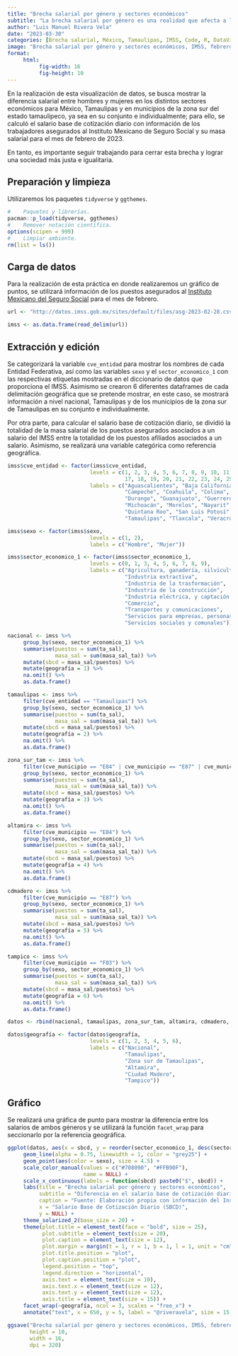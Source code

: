 ```yaml
---
title: "Brecha salarial por género y sectores económicos"
subtitle: "La brecha salarial por género es una realidad que afecta a la sociedad actual. Aunque en muchos lugares del mundo se han hecho esfuerzos por reducirla, todavía hay mucho camino por recorrer."
author: "Luis Manuel Rivera Vela"
date: "2023-03-30"
categories: [Brecha salarial, México, Tamaulipas, IMSS, Code, R, DataViz]
image: "Brecha salarial por género y sectores económicos, IMSS, febrero 2023.png"
format:
     html:
          fig-width: 16
          fig-height: 10
---
```


En la realización de esta visualización de datos, se busca mostrar la diferencia salarial entre hombres y mujeres en los distintos sectores económicos para México, Tamaulipas y en municipios de la zona sur del estado tamaulipeco, ya sea en su conjunto e individualmente; para ello, se calculó el salario base de cotización diario con información de los trabajadores asegurados al Instituto Mexicano de Seguro Social y su masa salarial para el mes de febrero de 2023.

En tanto, es importante seguir trabajando para cerrar esta brecha y lograr una sociedad más justa e igualitaria.

## Preparación y limpieza

Utilizaremos los paquetes `tidyverse` y `ggthemes`.

```r
#    Paquetes y librerías.
pacman::p_load(tidyverse, ggthemes)
#    Remover notación científica.
options(scipen = 999)
#    Limpiar ambiente.
rm(list = ls())
```

## Carga de datos

Para la realización de esta práctica en donde realizaremos un gráfico de puntos, se utilizará información de los puestos asegurados al [Instituto Mexicano del Seguro Social](http://datos.imss.gob.mx/tags/asegurados) para el mes de febrero.

```r
url <- "http://datos.imss.gob.mx/sites/default/files/asg-2023-02-28.csv"

imss <- as.data.frame(read_delim(url))
```

## Extracción y edición

Se categorizará la variable `cve_entidad` para mostrar los nombres de cada Entidad Federativa, así como las variables `sexo` y el `sector_economico_1` con las respectivas etiquetas mostradas en el diccionario de datos que proporciona el IMSS. Asimismo se crearon 6 diferentes dataframes de cada delimitación geográfica que se pretende mostrar, en este caso, se mostrará información a nivel nacional, Tamaulipas y de los municipios de la zona sur de Tamaulipas en su conjunto e individualmente.

Por otra parte, para calcular el salario base de cotización diario, se dividió la totalidad de la masa salarial de los puestos asegurados asociados a un salario del IMSS entre la totalidad de los puestos afiliados asociados a un salario. Asimismo, se realizará una variable categórica como referencia geográfica.

```r
imss$cve_entidad <- factor(imss$cve_entidad,
                          levels = c(1, 2, 3, 4, 5, 6, 7, 8, 9, 10, 11, 12, 13, 14, 15, 16,
                                     17, 18, 19, 20, 21, 22, 23, 24, 25, 26, 27, 28, 29, 30, 31, 32),
                          labels = c("Aguascalientes", "Baja California", "Baja California Sur",
                                     "Campeche", "Coahuila", "Colima", "Chiapas", "Chihuahua", "Ciudad de México",
                                     "Durango", "Guanajuato", "Guerrero", "Hidalgo", "Jalisco", "Estado de México",
                                     "Michoacán", "Morelos", "Nayarit", "Nuevo León", "Oaxaca", "Puebla", "Querétaro",
                                     "Quintana Roo", "San Luis Potosí", "Sinaloa", "Sonora", "Tabasco",
                                     "Tamaulipas", "Tlaxcala", "Veracruz", "Yucatán", "Zacatecas"))

imss$sexo <- factor(imss$sexo,
                          levels = c(1, 2),
                          labels = c("Hombre", "Mujer"))

imss$sector_economico_1 <- factor(imss$sector_economico_1,
                          levels = c(0, 1, 3, 4, 5, 6, 7, 8, 9),
                          labels = c("Agricultura, ganadería, silvicultura, pesca y caza",
                                     "Industria extractiva",
                                     "Industria de la trasformación",
                                     "Industria de la construcción",
                                     "Industria eléctrica, y captación y suministro de agua potable",
                                     "Comercio",
                                     "Transportes y comunicaciones",
                                     "Servicios para empresas, personas y el hogar",
                                     "Servicios sociales y comunales"))

nacional <- imss %>%
     group_by(sexo, sector_economico_1) %>% 
     summarise(puestos = sum(ta_sal),
               masa_sal = sum(masa_sal_ta)) %>% 
     mutate(sbcd = masa_sal/puestos) %>%
     mutate(geografía = 1) %>% 
     na.omit() %>% 
     as.data.frame()

tamaulipas <- imss %>%
     filter(cve_entidad == "Tamaulipas") %>% 
     group_by(sexo, sector_economico_1) %>% 
     summarise(puestos = sum(ta_sal),
               masa_sal = sum(masa_sal_ta)) %>% 
     mutate(sbcd = masa_sal/puestos) %>%
     mutate(geografía = 2) %>% 
     na.omit() %>% 
     as.data.frame()

zona_sur_tam <- imss %>%
     filter(cve_municipio == "E84" | cve_municipio == "E87" | cve_municipio == "F03") %>% 
     group_by(sexo, sector_economico_1) %>% 
     summarise(puestos = sum(ta_sal),
               masa_sal = sum(masa_sal_ta)) %>% 
     mutate(sbcd = masa_sal/puestos) %>%
     mutate(geografía = 3) %>% 
     na.omit() %>% 
     as.data.frame()

altamira <- imss %>%
     filter(cve_municipio == "E84") %>% 
     group_by(sexo, sector_economico_1) %>% 
     summarise(puestos = sum(ta_sal),
               masa_sal = sum(masa_sal_ta)) %>% 
     mutate(sbcd = masa_sal/puestos) %>%
     mutate(geografía = 4) %>% 
     na.omit() %>% 
     as.data.frame()

cdmadero <- imss %>%
     filter(cve_municipio == "E87") %>% 
     group_by(sexo, sector_economico_1) %>% 
     summarise(puestos = sum(ta_sal),
               masa_sal = sum(masa_sal_ta)) %>% 
     mutate(sbcd = masa_sal/puestos) %>%
     mutate(geografía = 5) %>% 
     na.omit() %>% 
     as.data.frame()

tampico <- imss %>%
     filter(cve_municipio == "F03") %>% 
     group_by(sexo, sector_economico_1) %>% 
     summarise(puestos = sum(ta_sal),
               masa_sal = sum(masa_sal_ta)) %>% 
     mutate(sbcd = masa_sal/puestos) %>%
     mutate(geografía = 6) %>% 
     na.omit() %>% 
     as.data.frame()

datos <- rbind(nacional, tamaulipas, zona_sur_tam, altamira, cdmadero, tampico)

datos$geografía <- factor(datos$geografía,
                          levels = c(1, 2, 3, 4, 5, 6),
                          labels = c("Nacional",
                                     "Tamaulipas",
                                     "Zona sur de Tamaulipas",
                                     "Altamira",
                                     "Ciudad Madero",
                                     "Tampico"))
```

## Gráfico

Se realizará una gráfica de punto para mostrar la diferencia entre los salarios de ambos géneros y se utilizará la función `facet_wrap` para seccionarlo por la referencia geográfica.

```r
ggplot(datos, aes(x = sbcd, y = reorder(sector_economico_1, desc(sector_economico_1)))) +
     geom_line(alpha = 0.75, linewidth = 1, color = "grey25") +
     geom_point(aes(color = sexo), size = 4.5) +
     scale_color_manual(values = c("#708090", "#FFB90F"),
                        name = NULL) +
     scale_x_continuous(labels = function(sbcd) paste0("$", sbcd)) +
     labs(title = "Brecha salarial por género y sectores económicos",
          subtitle = "Diferencia en el salario base de cotización diario asociado a trabajadores asegurados en el IMSS. Febrero 2023.",
          caption = "Fuente: Elaboración propia con información del Instituto Mexicano del Seguro Social.",
          x = "Salario Base de Cotización Diario (SBCD)",
          y = NULL) +
     theme_solarized_2(base_size = 20) +
     theme(plot.title = element_text(face = "bold", size = 25),
           plot.subtitle = element_text(size = 20),
           plot.caption = element_text(size = 12),
           plot.margin = margin(t = 1, r = 1, b = 1, l = 1, unit = "cm"),
           plot.title.position = "plot",
           plot.caption.position = "plot",
           legend.position = "top",
           legend.direction = "horizontal",
           axis.text = element_text(size = 10),
           axis.text.x = element_text(size = 12),
           axis.text.y = element_text(size = 12),
           axis.title = element_text(size = 15)) +
     facet_wrap(~geografía, ncol = 3, scales = "free_x") +
     annotate("text", x = 650, y = 5, label = "@riveravela", size = 15, alpha = 0.1, colour = "grey", angle = 40)
```

```r
ggsave("Brecha salarial por género y sectores económicos, IMSS, febrero 2023.png",
       height = 10,
       width = 16,
       dpi = 320)
```
